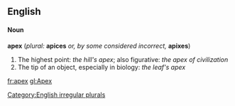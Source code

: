 ==English==
==== Noun ====
'''apex''' (''plural:'' '''apices''' ''or, by some considered incorrect,'' '''apixes''')
# The highest point: ''the hill's apex''; also figurative: ''the apex of civilization''
# The tip of an object, especially in biology: ''the leaf's apex''

[[Category:English irregular plurals]]

[[fr:apex]]
[[gl:Apex]]